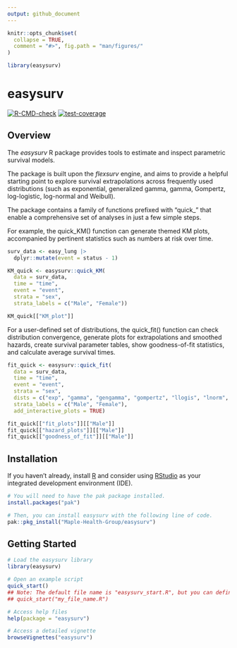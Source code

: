 ---
output: github_document
---

<!-- README.md is generated from README.Rmd. Please edit that file -->

```{r setup, include=FALSE}
knitr::opts_chunk$set(
  collapse = TRUE,
  comment = "#>", fig.path = "man/figures/"
)

library(easysurv)
```

# easysurv

<!-- badges: start -->
[![R-CMD-check](https://github.com/Maple-Health-Group/easysurv/actions/workflows/check-standard.yaml/badge.svg)](https://github.com/Maple-Health-Group/easysurv/actions/workflows/check-standard.yaml)
[![test-coverage](https://github.com/Maple-Health-Group/easysurv/actions/workflows/test-coverage.yaml/badge.svg)](https://github.com/Maple-Health-Group/easysurv/actions/workflows/test-coverage.yaml)
<!-- badges: end -->

## Overview

The *easysurv* R package provides tools to estimate and inspect parametric survival models. 

The package is built upon the *flexsurv* engine, and aims to provide a helpful starting point to explore survival extrapolations across frequently used distributions (such as exponential, generalized gamma, gamma, Gompertz, log-logistic, log-normal and Weibull).

The package contains a family of functions prefixed with "quick_" that enable a comprehensive set of analyses in just a few simple steps.

For example, the quick_KM() function can generate themed KM plots, accompanied by pertinent statistics such as numbers at risk over time.

```{r quick-KM, warning=FALSE, message=FALSE, fig.width=6, fig.height=5, fig.showtext = TRUE}
surv_data <- easy_lung |>
  dplyr::mutate(event = status - 1)

KM_quick <- easysurv::quick_KM(
  data = surv_data,
  time = "time",
  event = "event",
  strata = "sex",
  strata_labels = c("Male", "Female"))

KM_quick[["KM_plot"]]
```

For a user-defined set of distributions, the quick_fit() function can check distribution convergence, generate plots for extrapolations and smoothed hazards, create survival parameter tables, show goodness-of-fit statistics, and calculate average survival times.

```{r quick-fit, warning=FALSE, message=FALSE, fig.width=6, fig.height=5}
fit_quick <- easysurv::quick_fit(
  data = surv_data,
  time = "time",
  event = "event",
  strata = "sex",
  dists = c("exp", "gamma", "gengamma", "gompertz", "llogis", "lnorm", "weibull"),
  strata_labels = c("Male", "Female"),
  add_interactive_plots = TRUE)

fit_quick[["fit_plots"]][["Male"]]
fit_quick[["hazard_plots"]][["Male"]]
fit_quick[["goodness_of_fit"]][["Male"]]

```

## Installation

If you haven't already, install [R](https://www.r-project.org) and consider using [RStudio](https://www.rstudio.com/) as your integrated development environment (IDE).


```{r install, eval = FALSE}
# You will need to have the pak package installed.
install.packages("pak")

# Then, you can install easysurv with the following line of code.
pak::pkg_install("Maple-Health-Group/easysurv")
```

## Getting Started

```{r getting-started, eval = FALSE}
# Load the easysurv library
library(easysurv)

# Open an example script
quick_start()
## Note: The default file name is "easysurv_start.R", but you can define your own, e.g.
## quick_start("my_file_name.R")

# Access help files
help(package = "easysurv")

# Access a detailed vignette
browseVignettes("easysurv")
```
